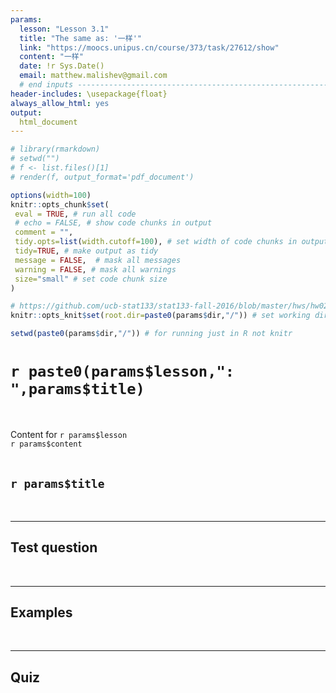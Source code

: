 ```yaml
---
params:
  lesson: "Lesson 3.1"
  title: "The same as: '一样'"            
  link: "https://moocs.unipus.cn/course/373/task/27612/show"
  content: "一样"  
  date: !r Sys.Date()
  email: matthew.malishev@gmail.com    
  # end inputs ---------------------------------------------------------------
header-includes: \usepackage{float}
always_allow_html: yes
output:
  html_document 
---
```


```r
# library(rmarkdown)
# setwd("")
# f <- list.files()[1]
# render(f, output_format='pdf_document')
```

```r
options(width=100)
knitr::opts_chunk$set(
 eval = TRUE, # run all code
 # echo = FALSE, # show code chunks in output 
 comment = "",
 tidy.opts=list(width.cutoff=100), # set width of code chunks in output
 tidy=TRUE, # make output as tidy
 message = FALSE,  # mask all messages
 warning = FALSE, # mask all warnings 
 size="small" # set code chunk size
)

# https://github.com/ucb-stat133/stat133-fall-2016/blob/master/hws/hw02-tables-ggplot.Rmd
knitr::opts_knit$set(root.dir=paste0(params$dir,"/")) # set working dir

setwd(paste0(params$dir,"/")) # for running just in R not knitr
```

# `r paste0(params$lesson,": ",params$title)`    
\  

Content for `r params$lesson`  
`r params$content`      
\  

<!-- ____________________________________________________________________________ -->
<!-- ____________________________________________________________________________ -->
<!-- ____________________________________________________________________________ -->
<!-- start body -->  
  
## `r params$title`      




\  

******      
  
## Test question        

 

\  

******      
    
## Examples   



\  

******      
  
## Quiz  


